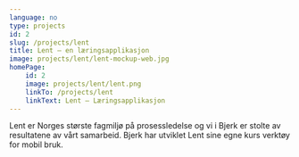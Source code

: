 ```yaml
---
language: no
type: projects
id: 2
slug: /projects/lent
title: Lent – en læringsapplikasjon
image: projects/lent/lent-mockup-web.jpg
homePage:
    id: 2
    image: projects/lent/lent.png
    linkTo: /projects/lent
    linkText: Lent – Læringsapplikasjon
---
```


Lent er Norges største fagmiljø på prosessledelse og vi i Bjerk er
stolte av resultatene av vårt samarbeid. Bjerk har utviklet Lent sine
egne kurs verktøy for mobil bruk.
